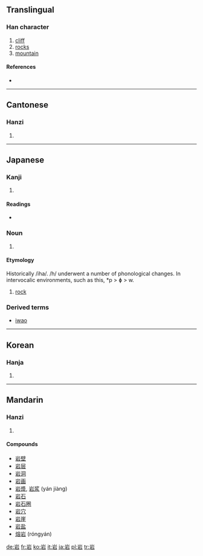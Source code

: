 {{see|巖}}
==Translingual==

===Han character===
{{Han char|rn=46|rad=山|as=05|sn=8|four=2260<sub>1</sub>|canj=山一口 (UMR)}}

# [[cliff]]
# [[rock]]s
# [[mountain]]

====References====
* {{Han ref|kx=0309.190|dkj=07985|dj=0609.130|hdz=10766.070|uh=5CA9|ud=23721|bh=A9A5|bd=43429}}

----

==Cantonese==

===Hanzi===
{{yue-hanzi|jyut=|y=ngaam4}}

# {{defn|Cantonese}}

----

==Japanese==

===Kanji===
{{ja-kanji|grade=2|rs=山05}}

# {{defn|Japanese}}

====Readings====
* {{ja-readings|on=[[がん]] (gan)|kun=[[いわ]] (iwa)|hhira=[[いは]]}}

===Noun===
{{ja-noun|k|hira=いわ|rom=iwa}}

# {{defn|Japanese}}

====Etymology====
{{rfc-level|Etymology not at level 3}}

Historically /iha/. /h/ underwent a number of phonological changes. In intervocalic environments, such as this, *p > ɸ > w.

# [[rock]]

===Derived terms===

* [[巌|iwao]]

----

==Korean==

===Hanja===
{{ko-hanja|hangeul=암|rv=am|mr=am}}

# {{defn|Korean}}

----

==Mandarin==

===Hanzi===
{{cmn-hanzi|pin=[[lǐng]] ([[ling3]]), [[yán]] ([[yan2]])|wg=ling<sup>3</sup>, yen<sup>2</sup>}}

# {{defn|Mandarin}}

====Compounds====
* [[岩壁]]
* [[岩层]]
* [[岩洞]]
* [[岩画]]
* [[岩漿]], [[岩浆]] (yán jiàng)
* [[岩石]]
* [[岩石圈]]
* [[岩穴]]
* [[岩崖]]
* [[岩盐]]
* [[熔岩]] (róngyán)

[[de:岩]]
[[fr:岩]]
[[ko:岩]]
[[it:岩]]
[[ja:岩]]
[[pl:岩]]
[[tr:岩]]